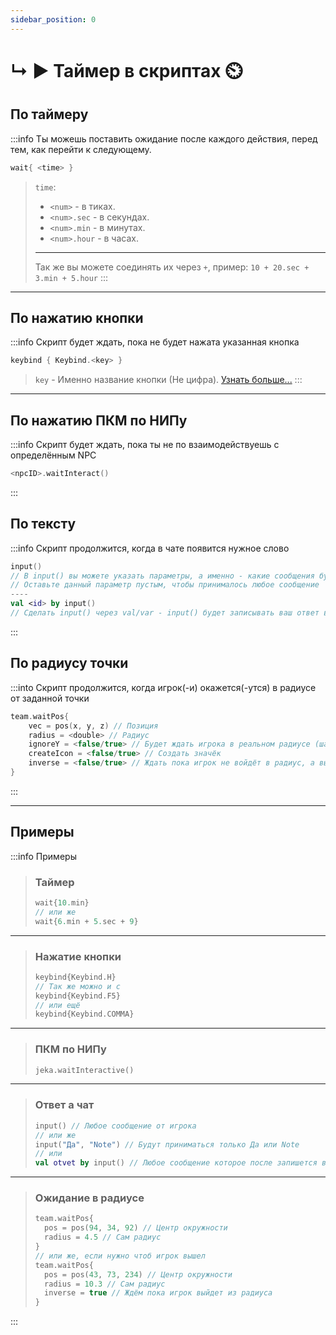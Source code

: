 ```yaml
---
sidebar_position: 0
---
```


# ↳ ▶ Таймер в скриптах ⏲️

## По таймеру

:::info Ты можешь поставить ожидание после каждого действия, перед тем, как перейти к следующему.
```kts
wait{ <time> }
```
> `time`:
> - `<num>` - в тиках.
> - `<num>.sec` - в секундах.
> - `<num>.min` - в минутах.
> - `<num>.hour` - в часах.
> ---
> Так же вы можете соединять их через `+`, пример: `10 + 20.sec + 3.min + 5.hour`
:::

---

## По нажатию кнопки

:::info Скрипт будет ждать, пока не будет нажата указанная кнопка
```kts
keybind { Keybind.<key> }
```
> `key` - Именно название кнопки (Не цифра). [Узнать больше...](https://github.com/HollowHorizon/HollowEngine/blob/1.19.2/src/main/java/ru/hollowhorizon/hollowengine/common/util/Keybind.kt)
:::

---

## По нажатию ПКМ по НИПу

:::info Скрипт будет ждать, пока ты не по взаимодействуешь с определённым NPC
```kts
<npcID>.waitInteract()
```
:::

## По тексту

:::info Скрипт продолжится, когда в чате появится нужное слово
```kts
input()
// В input() вы можете указать параметры, а именно - какие сообщения будут приняты -> input("Да", "Нет")
// Оставьте данный параметр пустым, чтобы принималось любое сообщение
----
val <id> by input()
// Сделать input() через val/var - input() будет записывать ваш ответ в переменную <id> и после вы можете использовать его
```
:::

## По радиусу точки

:::into Скрипт продолжится, когда игрок(-и) окажется(-утся) в радиусе от заданной точки
```kts
team.waitPos{
    vec = pos(x, y, z) // Позиция
    radius = <double> // Радиус
    ignoreY = <false/true> // Будет ждать игрока в реальном радиусе (шар), чем в плоском (цилиндр)
    createIcon = <false/true> // Создать значёк
    inverse = <false/true> // Ждать пока игрок не войдёт в радиус, а выйдет из него
}
```
:::

---
## Примеры
:::info Примеры
> ### Таймер
> ```kts
> wait{10.min}
> // или же
> wait{6.min + 5.sec + 9}
> ```
---
> ### Нажатие кнопки
> ```kts
> keybind{Keybind.H}
> // Так же можно и с
> keybind{Keybind.F5}
> // или ещё
> keybind{Keybind.COMMA}
> ```
---
> ### ПКМ по НИПу
> ```kts
> jeka.waitInteractive()
> ```
---
> ### Ответ а чат
> ```kts
> input() // Любое сообщение от игрока
> // или же
> input("Да", "Note") // Будут приниматься только Да или Note
> // или
> val otvet by input() // Любое сообщение которое после запишется в переменную для дальнейшего использования
> ```
---
> ### Ожидание в радиусе
> ```kts
> team.waitPos{
>   pos = pos(94, 34, 92) // Центр окружности
>   radius = 4.5 // Сам радиус
> }
> // или же, если нужно чтоб игрок вышел
> team.waitPos{
>   pos = pos(43, 73, 234) // Центр окружности
>   radius = 10.3 // Сам радиус
>   inverse = true // Ждём пока игрок выйдет из радиуса
> }
> ```
:::
